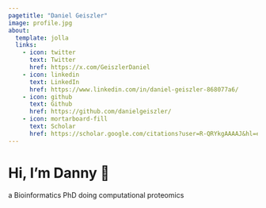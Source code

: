 ```yaml
---
pagetitle: "Daniel Geiszler"
image: profile.jpg
about:
  template: jolla
  links:
    - icon: twitter
      text: Twitter
      href: https://x.com/GeiszlerDaniel
    - icon: linkedin
      text: LinkedIn
      href: https://www.linkedin.com/in/daniel-geiszler-868077a6/
    - icon: github
      text: Github
      href: https://github.com/danielgeiszler/
    - icon: mortarboard-fill
      text: Scholar
      href: https://scholar.google.com/citations?user=R-QRYkgAAAAJ&hl=en
---
```


# Hi, I'm Danny 🧬

a Bioinformatics PhD doing computational proteomics
